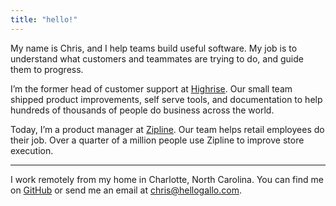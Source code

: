 ```yaml
---
title: "hello!"
---
```


My name is Chris, and I help teams build useful software. My job is to understand what customers and teammates are trying to do, and guide them to progress.

I'm the former head of customer support at [Highrise](https://medium.com/@natekontny/moving-on-from-highrise-94fb26df67e7). Our small team shipped product improvements, self serve tools, and documentation to help hundreds of thousands of people do business across the world. 

Today, I'm a product manager at [Zipline](https://getzipline.com/). Our team helps retail employees do their job. Over a quarter of a million people use Zipline to improve store execution. 

* * * 

I work remotely from my home in Charlotte, North Carolina. You can find me on [GitHub](https://github.com/gallochris) or send me an email at [chris@hellogallo.com](mailto: chris@hellogallo.com). 